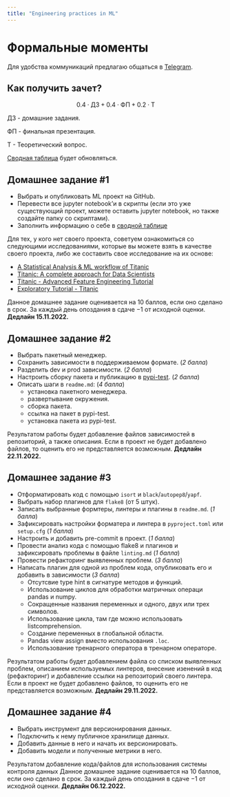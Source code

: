 ```yaml
---
title: "Engineering practices in ML"
---
```

 
# Формальные моменты
 
Для удобства коммуникаций предлагаю общаться в [Telegram](https://t.me/+Q0o6NKCzfBMyYTNi).
 
## Как получить зачет?
 
$$0.4\cdot\text{ДЗ} + 0.4\cdot\text{ФП} + 0.2\cdot\text{Т}$$
 
ДЗ - домашние задания.
 
ФП - финальная презентация.
 
Т - Теоретический вопрос.
 
[Сводная таблица](https://docs.google.com/spreadsheets/d/19q918r42OZUjoH0GKmVDOaNjKuC5YHIygtasJkLpRcs/edit?usp=sharing) будет обновляться.
 
 
## Домашнее задание #1
 
- Выбрать и опубликовать ML проект на GitHub.
- Перевести все jupyter notebook’и в скрипты (если это уже существующий проект, можете оставить jupyter notebook, но также создайте папку со скриптами).
- Заполнить информацию о себе в [сводной таблице](https://docs.google.com/spreadsheets/d/19q918r42OZUjoH0GKmVDOaNjKuC5YHIygtasJkLpRcs/edit?usp=sharing)
 
Для тех, у кого нет своего проекта, советуем ознакомиться со следующими исследованиями, которые вы можете взять в качестве своего проекта, либо же составить свое исследование на их основе:
 
- [A Statistical Analysis & ML workflow of Titanic](https://www.kaggle.com/code/masumrumi/a-statistical-analysis-ml-workflow-of-titanic/notebook)
- [Titanic: A complete approach for Data Scientists](https://www.kaggle.com/code/pedrodematos/titanic-a-complete-approach-for-data-scientists/notebook)
- [Titanic - Advanced Feature Engineering Tutorial](https://www.kaggle.com/code/gunesevitan/titanic-advanced-feature-engineering-tutorial/notebook)
- [Exploratory Tutorial - Titanic](https://www.kaggle.com/code/arthurlu/exploratory-tutorial-titanic/notebook)
 
 
Данное домашнее задание оценивается на 10 баллов, если оно сделано в срок. За каждый день опоздания в сдаче $-1$ от исходной оценки.
**Дедлайн 15.11.2022.**

## Домашнее задание #2

- Выбрать пакетный менеджер.
- Сохранить зависимости в поддерживаемом формате. (*2 балла*)
- Разделить dev и prod зависимости. (*2 балла*)
- Настроить сборку пакета и публикацию в [pypi-test](https://test.pypi.org/). (*2 балла*)
- Описать шаги в `readme.md`: (*4 балла*)
    - установка пакетного менеджера.
    - развертывание окружения.
    - сборка пакета.
    - ссылка на пакет в pypi-test.
    - установка пакета из pypi-test.

Результатом работы будет добавление файлов зависимостей в репозиторий, а также описания.
Если в проект не будет добавлено файлов, то оценить его не представляется возможным.
**Дедлайн 22.11.2022.**


## Домашнее задание #3

- Отформатировать код с помощью `isort` и `black`/`autopep8`/`yapf`.
- Выбрать набор плагинов для `flake8` (от 5 штук).
- Записать выбранные формтеры, линтеры и плагины в `readme.md`. (*1 балла*)
- Зафиксировать настройки форматера и линтера в `pyproject.toml` или `setup.cfg` (*1 балла*)
- Настроить и добавить pre-commit в проект. (*1 балла*)
- Провести анализ кода с помощью flake8 и плагинов и зафиксировать проблемы в файле `linting.md` (*1 балла*)
- Провести рефакторинг выявленных проблем. (*3 балла*)
- Написать плагин для одной из проблем кода, опубликовать его и добавить в зависимости (*3 балла*)
    - Отсутсвие type hint в сигнатуре методов и функций.
    - Использование циклов для обработки матричных операци pandas и numpy.
    - Сокращенные названия переменных и одного, двух или трех символов.
    - Использование цикла, там где можно использовать listcomprehension.
    - Создание переменных в глобальной области.
    - Pandas view assign вместо использования `.loc`.
    - Использование тренарного оператора в тренарном операторе.


Результатом работы будет добавлением файла со списком выявленных проблем, описанием используемых линтеров,
внесение изенений в код (рефакторинг) и добавление ссылки на репозиторий своего линтера.
Если в проект не будет добавлено файлов, то оценить его не представляется возможным.
**Дедлайн 29.11.2022.**

## Домашнее задание #4

- Выбрать инструмент для версионирования данных.
- Подключить к нему публичное хранилище данных.
- Добавить данные в него и начать их версионировать.
- Добавить модели и полученные метрики в него.


Результатом добавление кода/файлов для использования системы контроля данных
Данное домашнее задание оценивается на 10 баллов, если оно сделано в срок.
За каждый день опоздания в сдаче $-1$ от исходной оценки.
**Дедлайн 06.12.2022.**
